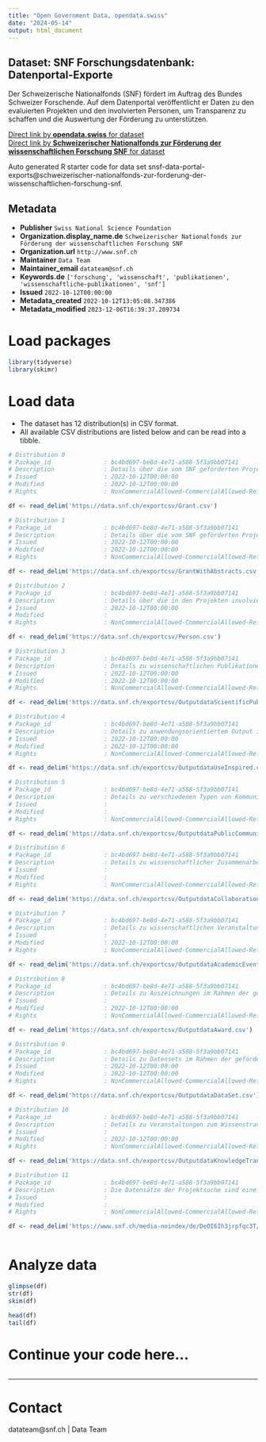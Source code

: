 ```yaml
---
title: "Open Government Data, opendata.swiss"
date: "2024-05-14"
output: html_document
---
```


## Dataset: SNF Forschungsdatenbank: Datenportal-Exporte

Der Schweizerische Nationalfonds (SNF) fördert im Auftrag des Bundes Schweizer Forschende. Auf dem Datenportal veröffentlicht er Daten zu den evaluierten Projekten und den involvierten Personen, um Transparenz zu schaffen und die Auswertung der Förderung zu unterstützen.

[Direct link by **opendata.swiss** for dataset](https://opendata.swiss/de/dataset/snsf-data-portal-exports)<br>
[Direct link by **Schweizerischer Nationalfonds zur Förderung der wissenschaftlichen Forschung SNF** for dataset](https://data.snf.ch/datasets)

Auto generated R starter code for data set snsf-data-portal-exports@schweizerischer-nationalfonds-zur-forderung-der-wissenschaftlichen-forschung-snf.

## Metadata

- **Publisher** `Swiss National Science Foundation`
- **Organization.display_name.de** `Schweizerischer Nationalfonds zur Förderung der wissenschaftlichen Forschung SNF`
- **Organization.url** `http://www.snf.ch`
- **Maintainer** `Data Team`
- **Maintainer_email** `datateam@snf.ch`
- **Keywords.de** `['forschung', 'wissenschaft', 'publikationen', 'wissenschaftliche-publikationen', 'snf']`
- **Issued** `2022-10-12T00:00:00`
- **Metadata_created** `2022-10-12T13:05:08.347386`
- **Metadata_modified** `2023-12-06T16:39:37.209734`


# Load packages

```r

library(tidyverse)
library(skimr)

```

# Load data

-   The dataset has 12 distribution(s) in CSV format.
-   All available CSV distributions are listed below and can be read into a tibble.

```r

# Distribution 0
# Package_id               : bc4bd697-be8d-4e71-a588-5f3a9bb07141
# Description              : Details über die vom SNF geförderten Projekte
# Issued                   : 2022-10-12T00:00:00
# Modified                 : 2022-10-12T00:00:00
# Rights                   : NonCommercialAllowed-CommercialAllowed-ReferenceNotRequired

df <- read_delim('https://data.snf.ch/exportcsv/Grant.csv')

# Distribution 1
# Package_id               : bc4bd697-be8d-4e71-a588-5f3a9bb07141
# Description              : Details über die vom SNF geförderten Projekte, inklusive Projektbeschreibungen und wissenschaftliche Abstracts
# Issued                   : 2022-10-12T00:00:00
# Modified                 : 2022-10-12T00:00:00
# Rights                   : NonCommercialAllowed-CommercialAllowed-ReferenceNotRequired

df <- read_delim('https://data.snf.ch/exportcsv/GrantWithAbstracts.csv')

# Distribution 2
# Package_id               : bc4bd697-be8d-4e71-a588-5f3a9bb07141
# Description              : Details über die in den Projekten involvierten Personen
# Issued                   : 2022-10-12T00:00:00
# Modified                 : 
# Rights                   : NonCommercialAllowed-CommercialAllowed-ReferenceNotRequired

df <- read_delim('https://data.snf.ch/exportcsv/Person.csv')

# Distribution 3
# Package_id               : bc4bd697-be8d-4e71-a588-5f3a9bb07141
# Description              : Details zu wissenschaftlichen Publikationen im Rahmen der geförderten Projekte
# Issued                   : 2022-10-12T00:00:00
# Modified                 : 2022-10-12T00:00:00
# Rights                   : NonCommercialAllowed-CommercialAllowed-ReferenceNotRequired

df <- read_delim('https://data.snf.ch/exportcsv/OutputdataScientificPublication.csv')

# Distribution 4
# Package_id               : bc4bd697-be8d-4e71-a588-5f3a9bb07141
# Description              : Details zu anwendungsorientiertem Output im Rahmen der geförderten Projekte, beispielsweise Softwares oder Start-ups
# Issued                   : 2022-10-12T00:00:00
# Modified                 : 2022-10-12T00:00:00
# Rights                   : NonCommercialAllowed-CommercialAllowed-ReferenceNotRequired

df <- read_delim('https://data.snf.ch/exportcsv/OutputdataUseInspired.csv')

# Distribution 5
# Package_id               : bc4bd697-be8d-4e71-a588-5f3a9bb07141
# Description              : Details zu verschiedenen Typen von Kommunikation mit der Öffentlichkeit im Rahmen der geförderten Projekte, unter anderem Medienarbeit, Bücher oder Veranstaltungen
# Issued                   : 
# Modified                 : 
# Rights                   : NonCommercialAllowed-CommercialAllowed-ReferenceNotRequired

df <- read_delim('https://data.snf.ch/exportcsv/OutputdataPublicCommunication.csv')

# Distribution 6
# Package_id               : bc4bd697-be8d-4e71-a588-5f3a9bb07141
# Description              : Details zu wissenschaftlicher Zusammenarbeit im Rahmen der geförderten Projekte
# Issued                   : 
# Modified                 : 
# Rights                   : NonCommercialAllowed-CommercialAllowed-ReferenceNotRequired

df <- read_delim('https://data.snf.ch/exportcsv/OutputdataCollaboration.csv')

# Distribution 7
# Package_id               : bc4bd697-be8d-4e71-a588-5f3a9bb07141
# Description              : Details zu wissenschaftlichen Veranstaltungen im Rahmen der geförderten Projekte – selber organisierte Veranstaltungen oder Beiträge an anderen Veranstaltungen
# Issued                   : 
# Modified                 : 2022-10-12T00:00:00
# Rights                   : NonCommercialAllowed-CommercialAllowed-ReferenceNotRequired

df <- read_delim('https://data.snf.ch/exportcsv/OutputdataAcademicEvent.csv')

# Distribution 8
# Package_id               : bc4bd697-be8d-4e71-a588-5f3a9bb07141
# Description              : Details zu Auszeichnungen im Rahmen der geförderten Projekte
# Issued                   : 
# Modified                 : 2022-10-12T00:00:00
# Rights                   : NonCommercialAllowed-CommercialAllowed-ReferenceNotRequired

df <- read_delim('https://data.snf.ch/exportcsv/OutputdataAward.csv')

# Distribution 9
# Package_id               : bc4bd697-be8d-4e71-a588-5f3a9bb07141
# Description              : Details zu Datensets im Rahmen der geförderten Projekte
# Issued                   : 2022-10-12T00:00:00
# Modified                 : 2022-10-12T00:00:00
# Rights                   : NonCommercialAllowed-CommercialAllowed-ReferenceNotRequired

df <- read_delim('https://data.snf.ch/exportcsv/OutputdataDataSet.csv')

# Distribution 10
# Package_id               : bc4bd697-be8d-4e71-a588-5f3a9bb07141
# Description              : Details zu Veranstaltungen zum Wissenstransfer im Rahmen der geförderten Projekte – selber organisierte Veranstaltungen oder Beiträge an anderen Veranstaltungen
# Issued                   : 
# Modified                 : 2022-10-12T00:00:00
# Rights                   : NonCommercialAllowed-CommercialAllowed-ReferenceNotRequired

df <- read_delim('https://data.snf.ch/exportcsv/OutputdataKnowledgeTransferEvent.csv')

# Distribution 11
# Package_id               : bc4bd697-be8d-4e71-a588-5f3a9bb07141
# Description              : Die Datensätze der Projektsuche sind eine Fortführung der entsprechenden Dateien aus P3. Die Feldnamen haben jedoch geändert und zum Teil sind neue Felder hinzugekommen. Dieses Mapping zeigt die Unterschiede.
# Issued                   : 
# Modified                 : 
# Rights                   : NonCommercialAllowed-CommercialAllowed-ReferenceNotRequired

df <- read_delim('https://www.snf.ch/media-noindex/de/DeOI6Ih3jrpfqc3T/FieldMapping.csv')



```

# Analyze data

```r

glimpse(df)
str(df)
skim(df)

head(df)
tail(df)

```

# Continue your code here...

```r

```

------------------------------------------------------------------------

# Contact

datateam@snf.ch | Data Team
